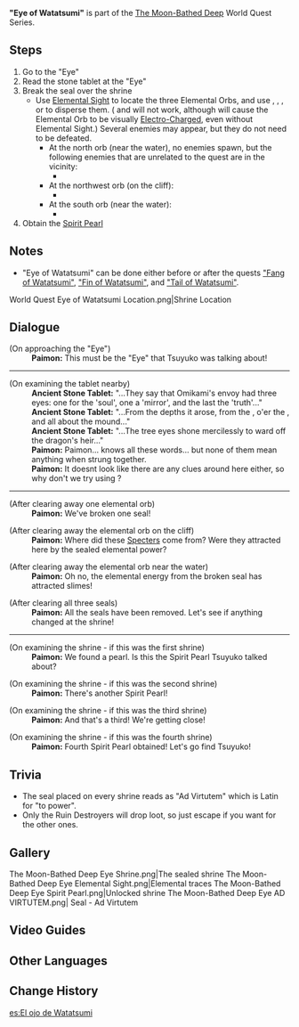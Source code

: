 {{Quest Infobox
|id            = 72145
|type          = World
|image         = World Quest Eye of Watatsumi.png
|chapter       = The Moon-Bathed Deep
|summary       = The Traveler and Paimon break the seal on the shrine at the Eye of Watatsumi and retrieve a Spirit Pearl.
|region        = Inazuma
|area          = Watatsumi Island
|startLocation = [[Watatsumi Island]], [[Inazuma]]
|prev          = The Moon-Bathed Deep (Quest)
|next          = "Heart of Watatsumi"
|concurrent    = "Fang of Watatsumi"
|concurrent2   = "Fin of Watatsumi"
|concurrent3   = "Tail of Watatsumi"
|characters    = Paimon; Traveler
|exp           = 250
|mora          = 25,000
|primogems     = 30
|other         = {{Card|Hero's Wit|3}}{{Card|Spirit Pearl|1}}
}}
'''"Eye of Watatsumi"''' is part of the [[The Moon-Bathed Deep]] World Quest Series.

==Steps==
#Go to the "Eye"
#Read the stone tablet at the "Eye"
#Break the seal over the shrine
#*Use [[Elemental Sight]] to locate the three Elemental Orbs, and use {{Pyro}}, {{Cryo}}, {{Anemo}}, or {{Geo}} to disperse them. ({{Electro}} and {{Hydro}} will not work, although {{Hydro}} will cause the Elemental Orb to be visually [[Electro-Charged]], even without Elemental Sight.) Several enemies may appear, but they do not need to be defeated.
#**At the north orb (near the water), no enemies spawn, but the following enemies that are unrelated to the quest are in the vicinity:
#*** {{Enemy|Ruin Destroyer|x=2}}
#**At the northwest orb (on the cliff):
#*** {{Enemy|Anemo Specter|x=3}}
#**At the south orb (near the water):
#*** {{Enemy List|Electro Slime*4;Mutant Electro Slime*2|#***}}
#Obtain the [[Spirit Pearl]]

==Notes==
*"Eye of Watatsumi" can be done either before or after the quests [["Fang of Watatsumi"]], [["Fin of Watatsumi"]], and [["Tail of Watatsumi"]].
<gallery captionalign="center" hideaddbutton="true">
World Quest Eye of Watatsumi Location.png|Shrine Location
</gallery>

==Dialogue==
{{Quest Description|You must first break the five seals on Watatsumi Island if you wish to enter [[Enkanomiya]].}}
{{Dialogue start}}
;(On approaching the "Eye")
:'''Paimon:''' This must be the "Eye" that Tsuyuko was talking about!
{{Dialogue end}}
----
{{Quest Description|update|An ancient stone tablet stands beside the shrine. Will there be anything of use written on it?}}
{{Dialogue start}}
;(On examining the tablet nearby)
:'''Ancient Stone Tablet:''' "...They say that Omikami's envoy had three eyes: one for the 'soul', one a 'mirror', and the last the 'truth'..."
:'''Ancient Stone Tablet:''' "...From the depths it arose, from the {{Color|buzzword|south}}, o'er the {{Color|buzzword|north}}, and all about the {{Color|buzzword|western}} mound..."
:'''Ancient Stone Tablet:''' "...The tree eyes shone mercilessly to ward off the dragon's heir..."
:'''Paimon:''' Paimon... knows all these words... but none of them mean anything when strung together.
:'''Paimon:''' It doesnt look like there are any clues around here either, so why don't we try using {{Color|buzzword|Elemental Sight}}?
{{Dialogue end}}
----
{{Quest Description|update|With the help of the stone tablet's instructions, perhaps breaking the shrine seal will not be a problem... Right?}}
{{Dialogue start}}
;(After clearing away one elemental orb)
:'''Paimon:''' We've broken one seal!

;(After clearing away the elemental orb on the cliff)
:'''Paimon:''' Where did these [[Specters]] come from? Were they attracted here by the sealed elemental power?

;(After clearing away the elemental orb near the water)
:'''Paimon:''' Oh no, the elemental energy from the broken seal has attracted slimes!

;(After clearing all three seals)
:'''Paimon:''' All the seals have been removed. Let's see if anything changed at the shrine!
{{Dialogue end}}
----
{{Quest Description|update|You have finally broken the shrine's seal, and the Spirit Pearl is yours to claim. Go forth and take it!}}
{{Dialogue start}}
;(On examining the shrine - if this was the first shrine)
:'''Paimon:''' We found a pearl. Is this the Spirit Pearl Tsuyuko talked about?

;(On examining the shrine - if this was the second shrine)
:'''Paimon:''' There's another Spirit Pearl!

;(On examining the shrine - if this was the third shrine)
:'''Paimon:''' And that's a third! We're getting close!

;(On examining the shrine - if this was the fourth shrine)
:'''Paimon:''' Fourth Spirit Pearl obtained! Let's go find Tsuyuko!
{{Dialogue end}}

==Trivia==
*The seal placed on every shrine reads as "Ad Virtutem" which is Latin for "to power".
*Only the Ruin Destroyers will drop loot, so just escape if you want for the other ones.
==Gallery==
<gallery hideaddbutton="true" captionalign="center">
The Moon-Bathed Deep Eye Shrine.png|The sealed shrine
The Moon-Bathed Deep Eye Elemental Sight.png|Elemental traces
The Moon-Bathed Deep Eye Spirit Pearl.png|Unlocked shrine
The Moon-Bathed Deep Eye AD VIRTUTEM.png| Seal - Ad Virtutem
</gallery>

==Video Guides==
{{EVT
|video1   = https://youtu.be/zJiDpilqVfA
|caption1 = "Eye of Watatsumi" Guide
}}

==Other Languages==
{{Other Languages
|en      = "Eye of Watatsumi"
|zhs     = 「海祇之眼」
|zhs_rm  = "Hǎiqí zhī Yǎn"
|zht     = 「海祇之眼」
|zht_rm  = "Hǎiqí zhī Yǎn"
|zh_tl   = "Watatsumi's Eye"
|ja      = 「海祇の目」
|ja_rm   = "Watatsumi no Me"
|ja_tl   = "Eye of Watatsumi"
|ko      = 「와타츠미의 눈」
|ko_rm   = "Watacheumi-ui Nun"
|ko_tl   = "Eye of Watatsumi"
|es      = El ojo de Watatsumi
|es_tl   = The Eye of Watatsumi
|fr      = « L'œil de Watatsumi »
|fr_tl   = "The Eye of Watatsumi"
|ru      = «Око Ватацуми»
|ru_tl   = "Eye of Watatsumi"
|th      = "ดวงตาแห่ง Watatsumi"
|th_rm   = "Duang ta haeng Watatsumi"
|th_tl   = "Eyeball of Watatsumi"
|vi      = Mắt Watatsumi
|vi_tl   = Watatsumi's Eye
|de      = „Auge von Watatsumi“
|de_tl   = "Eye of Watatsumi"
|id      = "Mata Watatsumi"
|id_tl   = "Eye of Watatsumi"
|pt      = "Olho de Watatsumi"
|pt_tl   = "Eye of Watatsumi"
}}

==Change History==
{{Change History|2.1}}

[[es:El ojo de Watatsumi]]
